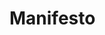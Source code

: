 <SEO
  title="Manifesto"
  description="I can be reached over interstellar radio on channel 4520. Call me."
/>

# Manifesto


<MailForm />
